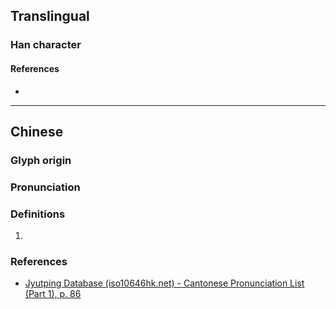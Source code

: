 {{character info}}
==Translingual==

===Han character===
{{Han char|rn=32|rad=土|as=06|sn=9|four=|canj=GNIN|ids=⿰土多}}

====References====
* {{Han ref|kx=0227.380|dkj=05038|dj=0463.250|hdz=10441.070|uh=5791|ud=22417}}

----

==Chinese==
{{zh-forms}}

===Glyph origin===
{{Han etym}}

===Pronunciation===
{{zh-pron
|m=chǐ
|c=ci2
|mc=y
|oc=y
|cat=
}}

===Definitions===
{{zh-hanzi}}

# {{rfdef|zh|sort=土06}}

===References===
* [http://www.iso10646hk.net/jp/document/download.jsp Jyutping Database (iso10646hk.net) - Cantonese Pronunciation List (Part 1), p. 86]